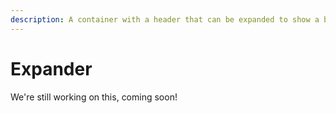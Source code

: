 ---
description: A container with a header that can be expanded to show a body with more content.
---

# Expander

We're still working on this, coming soon!

